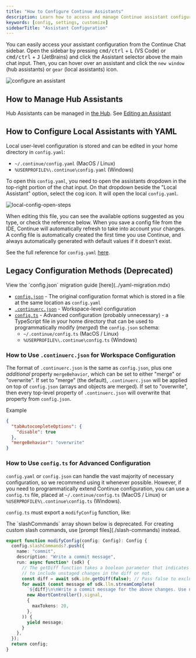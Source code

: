 ```yaml
---
title: "How to Configure Continue Assistants"
description: Learn how to access and manage Continue assistant configurations through Hub or local YAML files
keywords: [config, settings, customize]
sidebarTitle: "Assistant Configuration"
---
```


You can easily access your assistant configuration from the Continue Chat sidebar. Open the sidebar by pressing <kbd>cmd/ctrl</kbd> + <kbd>L</kbd> (VS Code) or <kbd>cmd/ctrl</kbd> + <kbd>J</kbd> (JetBrains) and click the Assistant selector above the main chat input. Then, you can hover over an assistant and click the `new window` (hub assistants) or `gear` (local assistants) icon.

![configure an assistant](/images/configure-continue.png)

## How to Manage Hub Assistants

Hub Assistants can be managed in [the Hub](https://hub.continue.dev). See [Editing an Assistant](../../hub/assistants/edit-an-assistant.md)

## How to Configure Local Assistants with YAML

Local user-level configuration is stored and can be edited in your home directory in `config.yaml`:

- `~/.continue/config.yaml` (MacOS / Linux)
- `%USERPROFILE%\.continue\config.yaml` (Windows)

To open this `config.yaml`, you need to open the assistants dropdown in the top-right portion of the chat input. On that dropdown beside the "Local Assistant" option, select the cog icon. It will open the local `config.yaml`.

![local-config-open-steps](/images/local-config-open-steps.png)

When editing this file, you can see the available options suggested as you type, or check the reference below. When you save a config file from the IDE, Continue will automatically refresh to take into account your changes. A config file is automatically created the first time you use Continue, and always automatically generated with default values if it doesn't exist.

See the full reference for `config.yaml` [here](/reference).

## Legacy Configuration Methods (Deprecated)

<Info>
  View the `config.json` migration guide [here](../yaml-migration.mdx)
</Info>

- [`config.json`](/reference) - The original configuration format which is stored in a file at the same location as `config.yaml`
- [`.continuerc.json`](#how-to-use-continuercjson-for-workspace-configuration) - Workspace-level configuration
- [`config.ts`](#how-to-use-configts-for-advanced-configuration) - Advanced configuration (probably unnecessary) - a TypeScript file in your home directory that can be used to programmatically modify (_merged_) the `config.json` schema:
  - `~/.continue/config.ts` (MacOS / Linux)
  - `%USERPROFILE%\.continue\config.ts` (Windows)

### How to Use `.continuerc.json` for Workspace Configuration

The format of `.continuerc.json` is the same as `config.json`, plus one _additional_ property `mergeBehavior`, which can be set to either "merge" or "overwrite". If set to "merge" (the default), `.continuerc.json` will be applied on top of `config.json` (arrays and objects are merged). If set to "overwrite", then every top-level property of `.continuerc.json` will overwrite that property from `config.json`.

Example

```json title=".continuerc.json"
{
  "tabAutocompleteOptions": {
    "disable": true
  },
  "mergeBehavior": "overwrite"
}
```

### How to Use `config.ts` for Advanced Configuration

`config.yaml` or `config.json` can handle the vast majority of necessary configuration, so we recommend using it whenever possible. However, if you need to programmatically extend Continue configuration, you can use a `config.ts` file, placed at `~/.continue/config.ts` (MacOS / Linux) or `%USERPROFILE%\.continue\config.ts` (Windows).

`config.ts` must export a `modifyConfig` function, like:

<Warning>
  The `slashCommands` array shown below is deprecated. For creating custom slash
  commands, use [prompt files](./slash-commands) instead.
</Warning>

```ts title="config.ts"
export function modifyConfig(config: Config): Config {
  config.slashCommands?.push({
    name: "commit",
    description: "Write a commit message",
    run: async function* (sdk) {
      // The getDiff function takes a boolean parameter that indicates whether
      // to include unstaged changes in the diff or not.
      const diff = await sdk.ide.getDiff(false); // Pass false to exclude unstaged changes
      for await (const message of sdk.llm.streamComplete(
        `${diff}\n\nWrite a commit message for the above changes. Use no more than 20 tokens to give a brief description in the imperative mood (e.g. 'Add feature' not 'Added feature'):`,
        new AbortController().signal,
        {
          maxTokens: 20,
        },
      )) {
        yield message;
      }
    },
  });
  return config;
}
```
